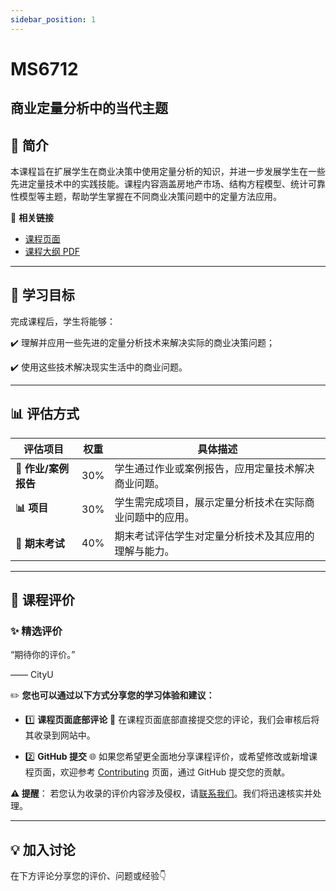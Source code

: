 ```yaml
---
sidebar_position: 1
---
```


# MS6712
## 商业定量分析中的当代主题

## **📘 简介**
本课程旨在扩展学生在商业决策中使用定量分析的知识，并进一步发展学生在一些先进定量技术中的实践技能。课程内容涵盖房地产市场、结构方程模型、统计可靠性模型等主题，帮助学生掌握在不同商业决策问题中的定量方法应用。

🔗 **相关链接**
- [课程页面](https://www.cityu.edu.hk/catalogue/pg/202425/course/MS6712.htm)
- [课程大纲 PDF](https://www.cityu.edu.hk/catalogue/pg/202425/course/MS6712.pdf)

---

## **🎯 学习目标**

完成课程后，学生将能够：

✔️ 理解并应用一些先进的定量分析技术来解决实际的商业决策问题；

✔️ 使用这些技术解决现实生活中的商业问题。

---

## **📊 评估方式**

| **评估项目**          | **权重** | **具体描述**                                                                                       |
|----------------------|---------|---------------------------------------------------------------------------------------------------|
| **📄 作业/案例报告**  | 30%     | 学生通过作业或案例报告，应用定量技术解决商业问题。                                                 |
| **📊 项目**           | 30%     | 学生需完成项目，展示定量分析技术在实际商业问题中的应用。                                           |
| **📝 期末考试**       | 40%     | 期末考试评估学生对定量分析技术及其应用的理解与能力。                                               |

---

## **💬 课程评价**

### ✨ **精选评价**
<div className={commentStyles.commentBox}>
    <p className={commentStyles.commentText}>
        “期待你的评价。”
    </p>
    <p className={commentStyles.commentAuthor}>—— CityU</p>
</div>

✏️ **您也可以通过以下方式分享您的学习体验和建议：**

- 1️⃣ **课程页面底部评论**
💬 在课程页面底部直接提交您的评论，我们会审核后将其收录到网站中。

- 2️⃣ **GitHub 提交**
🌐 如果您希望更全面地分享课程评价，或希望修改或新增课程页面，欢迎参考 [Contributing](https://penjc.github.io/cityU-navigator/contributing) 页面，通过 GitHub 提交您的贡献。

**⚠️ 提醒**：
若您认为收录的评价内容涉及侵权，请[联系我们](https://github.com/penjc/cityU-navigator/issues)。我们将迅速核实并处理。

---

## **💡 加入讨论**

在下方评论分享您的评价、问题或经验👇
<Utterances />
